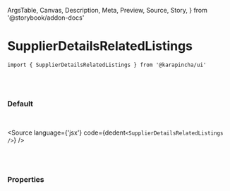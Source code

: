   ArgsTable,
  Canvas,
  Description,
  Meta,
  Preview,
  Source,
  Story,
} from '@storybook/addon-docs'


<Meta title='01. Atoms / SupplierDetailsRelatedListings' component={SupplierDetailsRelatedListings} />

# SupplierDetailsRelatedListings

`import { SupplierDetailsRelatedListings } from '@karapincha/ui'`

<br />
<br />

### Default

<br />

<Story name='Default'>
  <div className='doc-story__preview' style={{ zoom: '100%' }}>
    <div className='flex items-center gap-4'>
      <SupplierDetailsRelatedListings />
    </div>
  </div>
</Story>

<Source language={'jsx'} code={dedent`<SupplierDetailsRelatedListings />`} />

<br />
<br />

### Properties

<ArgsTable of={SupplierDetailsRelatedListings} />
